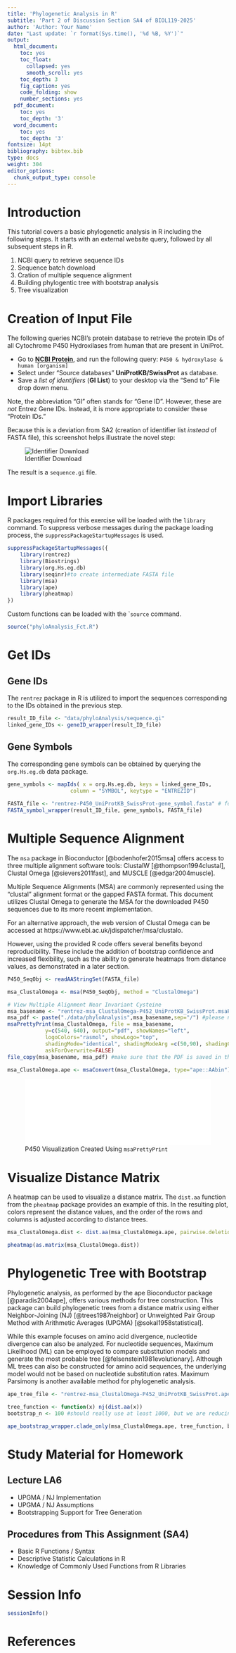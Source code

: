 ```yaml
---
title: 'Phylogenetic Analysis in R'
subtitle: 'Part 2 of Discussion Section SA4 of BIOL119-2025'
author: 'Author: Your Name'
date: "Last update: `r format(Sys.time(), '%d %B, %Y')`"
output:
  html_document:
    toc: yes
    toc_float:
      collapsed: yes
      smooth_scroll: yes
    toc_depth: 3
    fig_caption: yes
    code_folding: show
    number_sections: yes
  pdf_document:
    toc: yes
    toc_depth: '3'
  word_document:
    toc: yes
    toc_depth: '3'
fontsize: 14pt
bibliography: bibtex.bib
type: docs
weight: 304
editor_options: 
  chunk_output_type: console
---
```


<!---
- Compile from command-line
Rscript -e "rmarkdown::render('phyloAnalysis.Rmd', c('html_document'), clean=FALSE)"
-->

# Introduction

This tutorial covers a basic phylogenetic analysis in R including the following steps. It starts with an external website query, followed by all subsequent steps in R.

1. NCBI query to retrieve sequence IDs 
2. Sequence batch download
3. Cration of multiple sequence alignment
4. Building phylogentic tree with bootstrap analysis
5. Tree visualization


# Creation of Input File

The following queries NCBI's protein database to retrieve the protein IDs of all Cytochrome P450 Hydroxilases from human that are present in UniProt.

 - Go to **[NCBI Protein](http://www.ncbi.nlm.nih.gov/protein)**, and run the following query: `P450 & hydroxylase & human [organism]`
 - Select under “Source databases” **UniProtKB/SwissProt** as database.
 - Save a *list of identifiers* (**GI List**) to your desktop via the "Send to" File drop down menu.

Note, the abbreviation "GI" often stands for "Gene ID".  However, these are *not* Entrez Gene IDs.  Instead, it is more appropriate to consider these "Protein IDs."

Because this is a deviation from SA2 (creation of identifier list *instead* of FASTA file), this screenshot helps illustrate the novel step:

![Identifier Download](data/phyloAnalysis/NCBI_Protein.png "Downloading List of Identifiers")

The result is a `sequence.gi` file.

# Import Libraries
R packages required for this exercise will be loaded with the `library` command. To suppress verbose messages during the package loading process, the `suppressPackageStartupMessages` is used.

```r
suppressPackageStartupMessages({
	library(rentrez)
	library(Biostrings)
	library(org.Hs.eg.db)
	library(seqinr)#to create intermediate FASTA file
	library(msa)
	library(ape)
	library(pheatmap)
})
```

Custom functions can be loaded with the ``source` command.
```r
source("phyloAnalysis_Fct.R")
```


# Get IDs 

## Gene IDs

The `rentrez` package in R is utilized to import the sequences corresponding to the IDs obtained in the previous step.

```r
result_ID_file <- "data/phyloAnalysis/sequence.gi"
linked_gene_IDs <- geneID_wrapper(result_ID_file)
```

## Gene Symbols 

The corresponding gene symbols can be obtained by querying the `org.Hs.eg.db` data package.

```r
gene_symbols <- mapIds( x = org.Hs.eg.db, keys = linked_gene_IDs,
					column = "SYMBOL", keytype = "ENTREZID")
					
FASTA_file <- "rentrez-P450_UniProtKB_SwissProt-gene_symbol.fasta" # for OUTPUT, not input
FASTA_symbol_wrapper(result_ID_file, gene_symbols, FASTA_file)
```

# Multiple Sequence Alignment

The `msa` package in Bioconductor [@bodenhofer2015msa] offers access to three multiple alignment software tools: ClustalW [@thompson1994clustal], Clustal Omega [@sievers2011fast], and MUSCLE [@edgar2004muscle].

Multiple Sequence Alignments (MSA) are commonly represented using the "clustal" alignment format or the gapped FASTA format. This document utilizes Clustal Omega to generate the MSA for the downloaded P450 sequences due to its more recent implementation.

For an alternative approach, the web version of Clustal Omega can be accessed at https://www.ebi.ac.uk/jdispatcher/msa/clustalo.

However, using the provided R code offers several benefits beyond reproducibility. These include the addition of bootstrap confidence and increased flexibility, such as the ability to generate heatmaps from distance values, as demonstrated in a later section.


```r
P450_SeqObj <- readAAStringSet(FASTA_file)

msa_ClustalOmega <- msa(P450_SeqObj, method = "ClustalOmega")

# View Multiple Alignment Near Invariant Cysteine
msa_basename <- "rentrez-msa_ClustalOmega-P452_UniProtKB_SwissProt.msaPrettyPrint.pdf" #please note the folder that is saved for GitHub visualization
msa_pdf <- paste("./data/phyloAnalysis",msa_basename,sep="/") #please note the folder that is saved for GitHub visualization
msaPrettyPrint(msa_ClustalOmega, file = msa_basename,
			y=c(540, 640), output="pdf", showNames="left", 
			logoColors="rasmol", showLogo="top",
			shadingMode="identical", shadingModeArg =c(50,90), shadingColors = "grays",
			askForOverwrite=FALSE)
file_copy(msa_basename, msa_pdf) #make sure that the PDF is saved in the intended location

msa_ClustalOmega.ape <- msaConvert(msa_ClustalOmega, type="ape::AAbin") #conversion of R object for next step
```

![P450 Visualization Created Using `msaPrettyPrint`](./data/phyloAnalysis/rentrez-msa_ClustalOmega-P452_UniProtKB_SwissProt.msaPrettyPrint.pdf){width=100%}

# Visualize Distance Matrix

A heatmap can be used to visualize a distance matrix. The `dist.aa` function from
the `pheatmap` package provides an example of this. In the resulting plot, colors
represent the distance values, and the order of the rows and columns is
adjusted according to distance trees.

```r
msa_ClustalOmega.dist <- dist.aa(msa_ClustalOmega.ape, pairwise.deletion = FALSE, scaled = FALSE)

pheatmap(as.matrix(msa_ClustalOmega.dist))
```

# Phylogenetic Tree with Bootstrap

Phylogenetic analysis, as performed by the ape Bioconductor package
[@paradis2004ape], offers various methods for tree construction. This package
can build phylogenetic trees from a distance matrix using either
Neighbor-Joining (NJ) [@trees1987neighbor] or Unweighted Pair Group Method with
Arithmetic Averages (UPGMA) [@sokal1958statistical].

While this example focuses on amino acid divergence, nucleotide divergence can
also be analyzed. For nucleotide sequences, Maximum Likelihood (ML) can be
employed to compare substitution models and generate the most probable tree
[@felsenstein1981evolutionary]. Although ML trees can also be constructed for
amino acid sequences, the underlying model would not be based on nucleotide
substitution rates. Maximum Parsimony is another available method for
phylogenetic analysis.


```r
ape_tree_file <- "rentrez-msa_ClustalOmega-P452_UniProtKB_SwissProt.ape_tree.bootstrap-gene_symbol.png" #for OUTPUT, not input

tree_function <- function(x) nj(dist.aa(x))
bootstrap_n <- 100 #should really use at least 1000, but we are reducing time and resources

ape_bootstrap_wrapper.clade_only(msa_ClustalOmega.ape, tree_function, bootstrap_n)
```

# Study Material for Homework

## Lecture LA6
 - UPGMA / NJ Implementation
 - UPGMA / NJ Assumptions
 - Bootstrapping Support for Tree Generation

## Procedures from This Assignment (SA4)
 - Basic R Functions / Syntax
 - Descriptive Statistic Calculations in R
 - Knowledge of Commonly Used Functions from R Libraries

# Session Info

```r
sessionInfo()
```


# References
